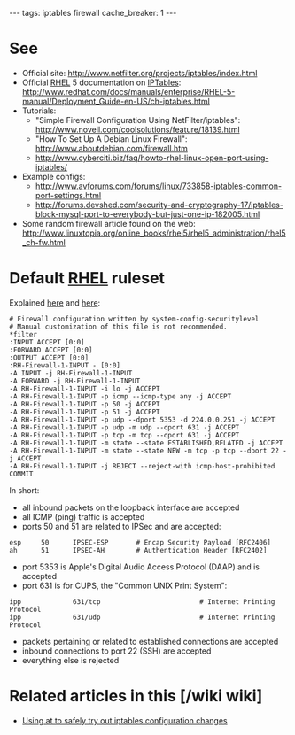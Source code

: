 ---
tags: iptables firewall
cache_breaker: 1
---
= See =

* Official site: http://www.netfilter.org/projects/iptables/index.html
* Official [[RHEL]] 5 documentation on [[IPTables]]: http://www.redhat.com/docs/manuals/enterprise/RHEL-5-manual/Deployment_Guide-en-US/ch-iptables.html
* Tutorials:
** "Simple Firewall Configuration Using NetFilter/iptables": http://www.novell.com/coolsolutions/feature/18139.html
** "How To Set Up A Debian Linux Firewall": http://www.aboutdebian.com/firewall.htm
** http://www.cyberciti.biz/faq/howto-rhel-linux-open-port-using-iptables/
* Example configs:
** http://www.avforums.com/forums/linux/733858-iptables-common-port-settings.html
** http://forums.devshed.com/security-and-cryptography-17/iptables-block-mysql-port-to-everybody-but-just-one-ip-182005.html
* Some random firewall article found on the web: http://www.linuxtopia.org/online_books/rhel5/rhel5_administration/rhel5_ch-fw.html

= Default [[RHEL]] ruleset =

Explained [http://www.sns.ias.edu/~jns/wp/2006/02/09/confusing-rules-in-the-default-iptables-configuration-under-fedora-and-redhat-enterprise-linux/ here] and [http://www.cyberciti.biz/faq/centos-linux-ipsec-firewall-rules/ here]:

<pre># Firewall configuration written by system-config-securitylevel
# Manual customization of this file is not recommended.
*filter
:INPUT ACCEPT [0:0]
:FORWARD ACCEPT [0:0]
:OUTPUT ACCEPT [0:0]
:RH-Firewall-1-INPUT - [0:0]
-A INPUT -j RH-Firewall-1-INPUT
-A FORWARD -j RH-Firewall-1-INPUT
-A RH-Firewall-1-INPUT -i lo -j ACCEPT
-A RH-Firewall-1-INPUT -p icmp --icmp-type any -j ACCEPT
-A RH-Firewall-1-INPUT -p 50 -j ACCEPT
-A RH-Firewall-1-INPUT -p 51 -j ACCEPT
-A RH-Firewall-1-INPUT -p udp --dport 5353 -d 224.0.0.251 -j ACCEPT
-A RH-Firewall-1-INPUT -p udp -m udp --dport 631 -j ACCEPT
-A RH-Firewall-1-INPUT -p tcp -m tcp --dport 631 -j ACCEPT
-A RH-Firewall-1-INPUT -m state --state ESTABLISHED,RELATED -j ACCEPT
-A RH-Firewall-1-INPUT -m state --state NEW -m tcp -p tcp --dport 22 -j ACCEPT
-A RH-Firewall-1-INPUT -j REJECT --reject-with icmp-host-prohibited
COMMIT</pre>

In short:

* all inbound packets on the loopback interface are accepted
* all ICMP (ping) traffic is accepted
* ports 50 and 51 are related to IPSec and are accepted:

<pre>esp     50      IPSEC-ESP       # Encap Security Payload [RFC2406]
ah      51      IPSEC-AH        # Authentication Header [RFC2402]</pre>

* port 5353 is Apple's Digital Audio Access Protocol (DAAP) and is accepted
* port 631 is for CUPS, the "Common UNIX Print System":

<pre>ipp             631/tcp                         # Internet Printing Protocol
ipp             631/udp                         # Internet Printing Protocol</pre>

* packets pertaining or related to established connections are accepted
* inbound connections to port 22 (SSH) are accepted
* everything else is rejected

= Related articles in this [/wiki wiki] =

* [[Using at to safely try out iptables configuration changes]]
